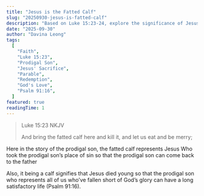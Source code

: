 ```yaml
---
title: "Jesus is the Fatted Calf"
slug: "20250930-jesus-is-fatted-calf"
description: "Based on Luke 15:23-24, explore the significance of Jesus as the fatted calf in the parable of the prodigal son. Discover how His sacrifice brings us back to the Father and restores our identity as beloved children."
date: "2025-09-30"
author: "Davina Leong"
tags:
  [
    "Faith",
    "Luke 15:23",
    "Prodigal Son",
    "Jesus' Sacrifice",
    "Parable",
    "Redemption",
    "God's Love",
    "Psalm 91:16",
  ]
featured: true
readingTime: 1
---
```


> Luke 15:23 NKJV
>
> And bring the fatted calf here and kill it, and let us eat and be merry;

Here in the story of the prodigal son, the fatted calf represents Jesus Who took the prodigal son’s place of sin so that the prodigal son can come back to the father

Also, it being a calf signifies that Jesus died young so that the prodigal son who represents all of us who’ve fallen short of God’s glory can have a long satisfactory life (Psalm 91:16).
